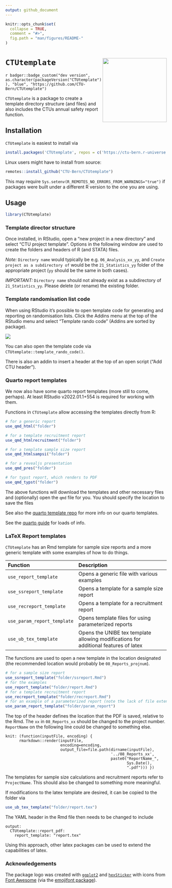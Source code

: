 ```yaml
---
output: github_document
---
```


<!-- README.md is generated from README.Rmd. Please edit that file -->

```r
knitr::opts_chunk$set(
  collapse = TRUE,
  comment = "#>",
  fig.path = "man/figures/README-"
)
```

# `CTUtemplate` <img src='man/figures/sticker.png' align="right" width="200">

`r badger::badge_custom("dev version", as.character(packageVersion("CTUtemplate")), "blue", "https://github.com/CTU-Bern/CTUtemplate")`

`CTUtemplate` is a package to create a template directory structure (and files) and also includes the CTUs annual safety report function.



## Installation

`CTUtemplate` is easiest to install via 

```r
install.packages('CTUtemplate', repos = c('https://ctu-bern.r-universe.dev', 'https://cloud.r-project.org'))
```

Linux users might have to install from source:

```r
remotes::install_github("CTU-Bern/CTUtemplate")
```

This may require `Sys.setenv(R_REMOTES_NO_ERRORS_FROM_WARNINGS="true")` if packages were built under a different R version to the one you are using.

## Usage

```r
library(CTUtemplate)
```


### Template director structure

Once installed, in RStudio, open a "new project in a new directory" and select "CTU project template". Options in the following window are used to create the folders and headers of R (and STATA) files. 

*Note:* `Directory name` would typically be e.g. `06_Analysis_xx_yy`, and `Create project as a subdirectory of` would be the `21_Statistics_yy` folder of the appropriate project (`yy` should be the same in both cases).

*IMPORTANT:* `Directory name` should not already exist as a subdirectory of `21_Statistics_yy`. Please delete (or rename) the existing folder. 

### Template randomisation list code

When using RStudio it's possible to open template code for generating and reporting on randomisation lists. Click the Addins menu at the top of the RStudio menu and select "Template rando code" (Addins are sorted by package). 

![](man/figures/addins.png)

You can also open the template code via `CTUtemplate::template_rando_code()`.

There is also an addin to insert a header at the top of an open script ("Add CTU header").

### Quarto report templates

We now also have some quarto report templates (more still to come, perhaps). At least RStudio v2022.01.1+554 is required for working with them. 

Functions in `CTUtemplate` allow accessing the templates directly from R:

```r
# for a generic report
use_qmd_html("folder")

# for a template recruitment report
use_qmd_htmlrecruitment("folder")

# for a template sample size report
use_qmd_htmlsampsi("folder")

# for a revealjs presentation
use_qmd_pres("folder")

# for typst report, which renders to PDF
use_qmd_typst("folder")
```

The above functions will download the templates and other necessary files and (optionally) open the `qmd` file for you. You should specify the location to save the files

See also the [quarto template repo](https://github.com/CTU-Bern/quarto) for more info on our quarto templates. 

See the [quarto guide](https://quarto.org/docs/guide/) for loads of info.


### LaTeX Report templates

`CTUtemplate` has an Rmd template for sample size reports and a more generic template
with some examples of how to do things. 

|Function                   |Description
|:--------------------------|:---------------------------------------
|`use_report_template`      |Opens a generic file with various examples
|`use_ssreport_template`    |Opens a template for a sample size report 
|`use_recreport_template`   |Opens a template for a recruitment report
|`use_param_report_template`|Opens template files for using parameterized reports
|`use_ub_tex_template`      |Opens the UNIBE tex template allowing modifications for additional features of latex

The functions 
are used to open a new template in the location designated (the recommended location
would probably be `08_Reports_projnum`).

```r
# for a sample size report
use_ssreport_template("folder/ssreport.Rmd")
# for the examples
use_report_template("folder/report.Rmd")
# for a template recruitment report
use_recreport_template("folder/recreport.Rmd")
# for an example of a parameterized report (note the lack of file extension here)
use_param_report_template("folder/param_report")
```

The top of the header defines the location that the PDF is saved, relative to the Rmd. The `xx` in `08_Reports_xx` should be changed to the project number. `ReportName` on the following line could be changed to something else.

```
knit: (function(inputFile, encoding) { 
      rmarkdown::render(inputFile,
                        encoding=encoding, 
                        output_file=file.path(dirname(inputFile), 
                                              '../08_Reports_xx', 
                                              paste0("ReportName_",
                                                     Sys.Date(),
                                                     ".pdf"))) })
```

The templates for sample size calculations and recruitment reports refer to `ProjectName`. This should also be changed to something more meaningful.

If modifications to the latex template are desired, it can be copied to the folder via

```r
use_ub_tex_template("folder/report.tex")
```

The YAML header in the Rmd file then needs to be changed to include

```
output: 
  CTUtemplate::report_pdf:
    report_template: "report.tex"
```

Using this approach, other latex packages can be used to extend the capabilities of latex.


### Acknowledgements

The package logo was created with [`ggplot2`](https://ggplot2.tidyverse.org/) and [`hexSticker`](https://github.com/GuangchuangYu/hexSticker) with icons from [Font Awesome](https://fontawesome.com/) (via the [emojifont package](https://github.com/GuangchuangYu/emojifont)).
